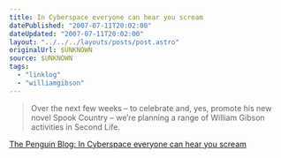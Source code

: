 ```yaml
---
title: In Cyberspace everyone can hear you scream
datePublished: "2007-07-11T20:02:00"
dateUpdated: "2007-07-11T20:02:00"
layout: "../../../layouts/posts/post.astro"
originalUrl: $UNKNOWN
source: $UNKNOWN
tags:
  - "linklog"
  - "williamgibson"
---
```


> Over the next few weeks – to celebrate and, yes, promote his new novel Spook Country – we’re planning a range of William Gibson activities in Second Life.

[The Penguin Blog: In Cyberspace everyone can hear you scream](https://penguinukbooks.wordpress.com/2007/07/09/in-cyberspace-e/)
